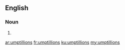 ==English==

===Noun===
{{head|en|plural}}

# {{plural of|umptillion|lang=en}}

[[ar:umptillions]]
[[fr:umptillions]]
[[ku:umptillions]]
[[my:umptillions]]